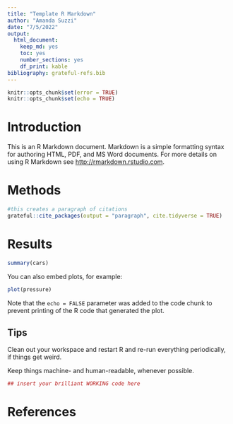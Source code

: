 ```yaml
---
title: "Template R Markdown"
author: "Amanda Suzzi"
date: "7/5/2022"
output:
  html_document: 
    keep_md: yes
    toc: yes
    number_sections: yes
    df_print: kable
bibliography: grateful-refs.bib
---
```


```r
knitr::opts_chunk$set(error = TRUE)
knitr::opts_chunk$set(echo = TRUE)
```

# Introduction

This is an R Markdown document. Markdown is a simple formatting syntax for authoring HTML, PDF, and MS Word documents. For more details on using R Markdown see <http://rmarkdown.rstudio.com>.



# Methods
```r
#this creates a paragraph of citations
grateful::cite_packages(output = "paragraph", cite.tidyverse = TRUE)

```

# Results

```r
summary(cars)
```


You can also embed plots, for example:

```r
plot(pressure)
```

Note that the `echo = FALSE` parameter was added to the code chunk to prevent printing of the R code that generated the plot.

## Tips
Clean out your workspace and restart R and re-run everything periodically, if things get weird.

Keep things machine- and human-readable, whenever possible.

```r
## insert your brilliant WORKING code here
```


# References